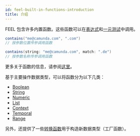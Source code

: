 ```yaml
---
id: feel-built-in-functions-introduction
title: 介绍
---
```


FEEL 包含许多内置函数。这些函数可以在[表达式](../4-表达式/1-feel-expressions-introduction.mdx)和[一元测试](../3-feel-unary-tests.mdx)中调用。

```java
contains("me@camunda.com", ".com")
// 按参数位置传参调用函数

contains(string: "me@camunda.com", match: ".de")
// 按参数名称传参调用函数
```

更多关于函数的信息，请参阅[这里](../4-表达式/10-feel-functions.mdx#调用)。

基于主要操作数据类型，可以将函数分为以下几类：

- [Boolean](./2-feel-built-in-functions-boolean.mdx)
- [String](./3-feel-built-in-functions-string.mdx)
- [Numeric](./4-feel-built-in-functions-numeric.mdx)
- [List](./5-feel-built-in-functions-list.mdx)
- [Context](./6-feel-built-in-functions-context.mdx)
- [Temporal](./7-feel-built-in-functions-temporal.mdx)
- [Range](./8-feel-built-in-functions-range.mdx)

另外，还提供了一些[转换函数](./9-feel-built-in-functions-conversion.mdx)用于构造新数据类型（工厂函数）。

